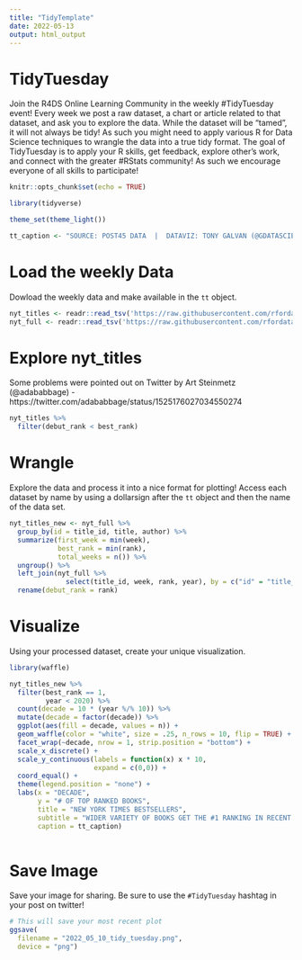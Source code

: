 ```yaml
---
title: "TidyTemplate"
date: 2022-05-13
output: html_output
---
```


# TidyTuesday

Join the R4DS Online Learning Community in the weekly #TidyTuesday event!
Every week we post a raw dataset, a chart or article related to that dataset, and ask you to explore the data.
While the dataset will be “tamed”, it will not always be tidy! As such you might need to apply various R for Data Science techniques to wrangle the data into a true tidy format.
The goal of TidyTuesday is to apply your R skills, get feedback, explore other’s work, and connect with the greater #RStats community!
As such we encourage everyone of all skills to participate!

```r

knitr::opts_chunk$set(echo = TRUE)

library(tidyverse)

theme_set(theme_light())

tt_caption <- "SOURCE: POST45 DATA  |  DATAVIZ: TONY GALVAN (@GDATASCIENCE1)"

```

# Load the weekly Data

Dowload the weekly data and make available in the `tt` object.

```r

nyt_titles <- readr::read_tsv('https://raw.githubusercontent.com/rfordatascience/tidytuesday/master/data/2022/2022-05-10/nyt_titles.tsv')
nyt_full <- readr::read_tsv('https://raw.githubusercontent.com/rfordatascience/tidytuesday/master/data/2022/2022-05-10/nyt_full.tsv')

```


# Explore nyt_titles

Some problems were pointed out on Twitter by Art Steinmetz (@adababbage) - https://twitter.com/adababbage/status/1525176027034550274

```r

nyt_titles %>%
  filter(debut_rank < best_rank)

```


# Wrangle

Explore the data and process it into a nice format for plotting! Access each dataset by name by using a dollarsign after the `tt` object and then the name of the data set.

```r

nyt_titles_new <- nyt_full %>%
  group_by(id = title_id, title, author) %>%
  summarize(first_week = min(week),
            best_rank = min(rank),
            total_weeks = n()) %>%
  ungroup() %>%
  left_join(nyt_full %>%
              select(title_id, week, rank, year), by = c("id" = "title_id", "first_week" = "week")) %>%
  rename(debut_rank = rank)

```


# Visualize

Using your processed dataset, create your unique visualization.

```r

library(waffle)

nyt_titles_new %>%
  filter(best_rank == 1,
         year < 2020) %>%
  count(decade = 10 * (year %/% 10)) %>%
  mutate(decade = factor(decade)) %>%
  ggplot(aes(fill = decade, values = n)) +
  geom_waffle(color = "white", size = .25, n_rows = 10, flip = TRUE) +
  facet_wrap(~decade, nrow = 1, strip.position = "bottom") +
  scale_x_discrete() + 
  scale_y_continuous(labels = function(x) x * 10,
                     expand = c(0,0)) +
  coord_equal() +
  theme(legend.position = "none") +
  labs(x = "DECADE",
       y = "# OF TOP RANKED BOOKS",
       title = "NEW YORK TIMES BESTSELLERS",
       subtitle = "WIDER VARIETY OF BOOKS GET THE #1 RANKING IN RECENT DECADES",
       caption = tt_caption)
  
```

# Save Image

Save your image for sharing. Be sure to use the `#TidyTuesday` hashtag in your post on twitter! 

```r

# This will save your most recent plot
ggsave(
  filename = "2022_05_10_tidy_tuesday.png",
  device = "png")

```
